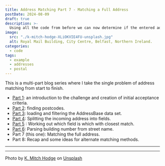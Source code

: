 ```yaml
---
title: Address Matching Part 7 - Matching a Full Address
postDate: 2024-08-09
draft: true
description: >-
  Using all the code from before we can now determine if the entered address is actually a match.
image:
  src: "./k-mitch-hodge-XLiOKVIE4FU-unsplash.jpg"
  alt: Royal Mail Building, City Centre, Belfast, Northern Ireland.
categories:
  - code
tags:
  - example
  - addresses
  - postal
---
```

This is a multi-part blog series where I take the single problem of address matching from start to finish.

- [Part 1](./address-matching-1-scope): an introduction to the challenge and creation of initial acceptance criteria.
- [Part 2](./address-matching-2-postcodes): finding postcodes.
- [Part 3](./address-matching-3-filter): loading and filtering the AddressBase data set.
- [Part 4](./address-matching-4-field-splitting): Splitting the incoming address into fields.
- [Part 5](./address-matching-5-closest-match) : Working out which field is which with closest match.
- [Part 6](./address-matching-6-building-number): Parsing building number from street name.
- Part 7 (this one): Matching the full address.
- Part 8: Recap and some ideas for alternate matching methods.

---

---
Photo by [K. Mitch Hodge](https://unsplash.com/@kmitchhodge) on [Unsplash](https://unsplash.com/photos/royal-mail-signage-XLiOKVIE4FU)
